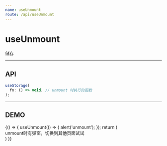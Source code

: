 ```yaml
---
name: useUnmount
route: /api/useUnmount
---
```



# useUnmount #

储存

<hr />

## API ##
```jsx
useStorage(
  fn: () => void, // unmount 时执行的函数	
);
```

<hr />

## DEMO ##

<Playground>
  {() => {
    useUnmount(() => {
      alert('unmount');
    });
    return (
      <div>
        unmount时有弹窗，切换到其他页面试试
      </div>
    )
  }}
</Playground>


